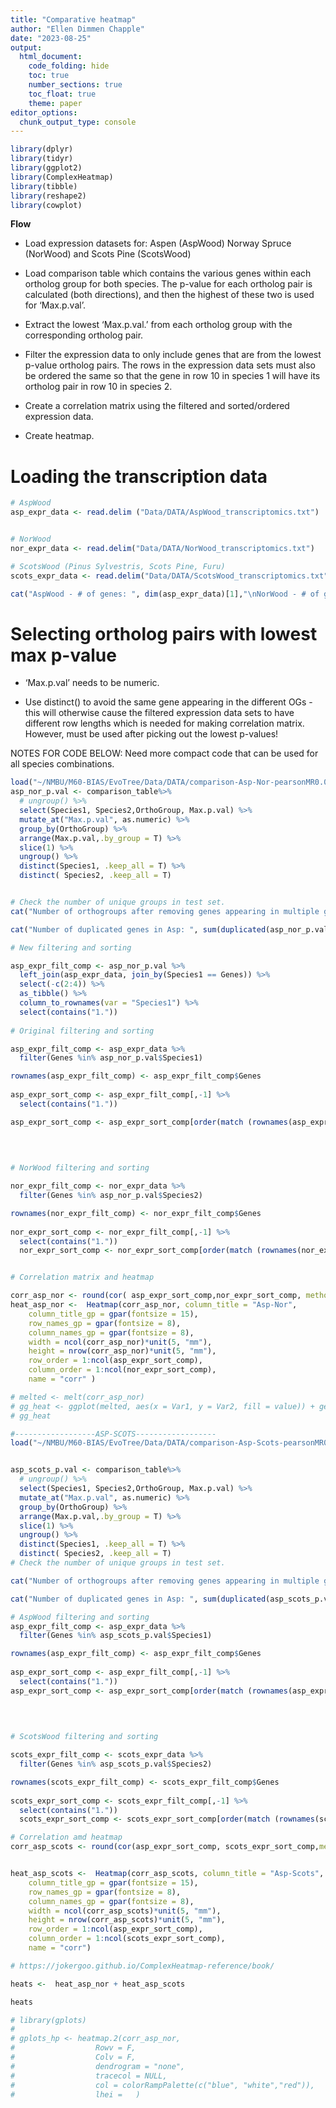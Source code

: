 ```yaml
---
title: "Comparative heatmap"
author: "Ellen Dimmen Chapple"
date: "2023-08-25"
output: 
  html_document:
    code_folding: hide
    toc: true
    number_sections: true
    toc_float: true
    theme: paper
editor_options:
  chunk_output_type: console
---
```



```r
library(dplyr)
library(tidyr)
library(ggplot2)
library(ComplexHeatmap)
library(tibble)
library(reshape2)
library(cowplot)

```


**Flow**


- Load expression datasets for: Aspen (AspWood) Norway Spruce (NorWood) and Scots Pine (ScotsWood)

- Load comparison table which contains the various genes within each ortholog group for both species. The p-value for each    ortholog pair is calculated (both directions), and then the highest of these two is used for 'Max.p.val'.

- Extract the lowest 'Max.p.val.' from each ortholog group with the corresponding ortholog pair.

- Filter the expression data to only include genes that are from the lowest p-value ortholog pairs. The rows in the           expression data sets must also be ordered the same so that the gene in row 10 in species 1 will have its ortholog pair in   row 10 in species 2.
  
- Create a correlation matrix using the filtered and sorted/ordered expression data.

- Create heatmap.



# Loading the transcription data



```r
# AspWood
asp_expr_data <- read.delim ("Data/DATA/AspWood_transcriptomics.txt")


# NorWood
nor_expr_data <- read.delim("Data/DATA/NorWood_transcriptomics.txt")

# ScotsWood (Pinus Sylvestris, Scots Pine, Furu)
scots_expr_data <- read.delim("Data/DATA/ScotsWood_transcriptomics.txt")

cat("AspWood - # of genes: ", dim(asp_expr_data)[1],"\nNorWood - # of genes: ", dim(nor_expr_data)[1], "\nScotsWood - # of genes: ", dim(scots_expr_data)[1])
```



# Selecting ortholog pairs with lowest max p-value

- 'Max.p.val' needs to be numeric.

- Use distinct() to avoid the same gene appearing in the different OGs - this will otherwise cause the filtered expression data sets to have different row lengths which is needed for making correlation matrix. However, must be used after picking out the lowest p-values!

NOTES FOR CODE BELOW: Need more compact code that can be used for all species combinations.


```r



load("~/NMBU/M60-BIAS/EvoTree/Data/DATA/comparison-Asp-Nor-pearsonMR0.03no-table.RData")
asp_nor_p.val <- comparison_table%>%
  # ungroup() %>% 
  select(Species1, Species2,OrthoGroup, Max.p.val) %>%
  mutate_at("Max.p.val", as.numeric) %>% 
  group_by(OrthoGroup) %>% 
  arrange(Max.p.val,.by_group = T) %>% 
  slice(1) %>% 
  ungroup() %>% 
  distinct(Species1, .keep_all = T) %>% 
  distinct( Species2, .keep_all = T)


# Check the number of unique groups in test set.
cat("Number of orthogroups after removing genes appearing in multiple groups: ", length(unique(asp_nor_p.val$OrthoGroup)) )

cat("Number of duplicated genes in Asp: ", sum(duplicated(asp_nor_p.val$Species1)), "\nNumber of duplicated genes in Nor: ",sum(duplicated(asp_nor_p.val$Species2)))

# New filtering and sorting

asp_expr_filt_comp <- asp_nor_p.val %>% 
  left_join(asp_expr_data, join_by(Species1 == Genes)) %>% 
  select(-c(2:4)) %>% 
  as_tibble() %>% 
  column_to_rownames(var = "Species1") %>% 
  select(contains("1."))
  
# Original filtering and sorting

asp_expr_filt_comp <- asp_expr_data %>% 
  filter(Genes %in% asp_nor_p.val$Species1)

rownames(asp_expr_filt_comp) <- asp_expr_filt_comp$Genes
  
asp_expr_sort_comp <- asp_expr_filt_comp[,-1] %>% 
  select(contains("1."))  

asp_expr_sort_comp <- asp_expr_sort_comp[order(match (rownames(asp_expr_filt_comp), asp_nor_p.val$Species1)), , drop = F]

  
  
  
# NorWood filtering and sorting

nor_expr_filt_comp <- nor_expr_data %>% 
  filter(Genes %in% asp_nor_p.val$Species2)

rownames(nor_expr_filt_comp) <- nor_expr_filt_comp$Genes
  
nor_expr_sort_comp <- nor_expr_filt_comp[,-1] %>% 
  select(contains("1."))  
  nor_expr_sort_comp <- nor_expr_sort_comp[order(match (rownames(nor_expr_filt_comp), asp_nor_p.val$Species2)), , drop = F]


# Correlation matrix and heatmap

corr_asp_nor <- round(cor( asp_expr_sort_comp,nor_expr_sort_comp, method = "pearson"), 4)
heat_asp_nor <-  Heatmap(corr_asp_nor, column_title = "Asp-Nor",
    column_title_gp = gpar(fontsize = 15),
    row_names_gp = gpar(fontsize = 8),
    column_names_gp = gpar(fontsize = 8),
    width = ncol(corr_asp_nor)*unit(5, "mm"), 
    height = nrow(corr_asp_nor)*unit(5, "mm"),
    row_order = 1:ncol(asp_expr_sort_comp),
    column_order = 1:ncol(nor_expr_sort_comp),
    name = "corr" ) 

# melted <- melt(corr_asp_nor)
# gg_heat <- ggplot(melted, aes(x = Var1, y = Var2, fill = value)) + geom_tile() + scale_fill_gradient2(low = "blue", mid = "white" ,high = "red")
# gg_heat

```



```r

#------------------ASP-SCOTS------------------
load("~/NMBU/M60-BIAS/EvoTree/Data/DATA/comparison-Asp-Scots-pearsonMR0.03no-table.RData")


asp_scots_p.val <- comparison_table%>%
  # ungroup() %>% 
  select(Species1, Species2,OrthoGroup, Max.p.val) %>%
  mutate_at("Max.p.val", as.numeric) %>% 
  group_by(OrthoGroup) %>% 
  arrange(Max.p.val,.by_group = T) %>% 
  slice(1) %>% 
  ungroup() %>% 
  distinct(Species1, .keep_all = T) %>% 
  distinct( Species2, .keep_all = T)
# Check the number of unique groups in test set.

cat("Number of orthogroups after removing genes appearing in multiple groups: ", length(unique(asp_scots_p.val$OrthoGroup)) )

cat("Number of duplicated genes in Asp: ", sum(duplicated(asp_scots_p.val$Species1)), "\nNumber of duplicated genes in Scots: ",sum(duplicated(asp_scots_p.val$Species2)))

# AspWood filtering and sorting
asp_expr_filt_comp <- asp_expr_data %>% 
  filter(Genes %in% asp_scots_p.val$Species1)

rownames(asp_expr_filt_comp) <- asp_expr_filt_comp$Genes
  
asp_expr_sort_comp <- asp_expr_filt_comp[,-1] %>% 
  select(contains("1."))  
asp_expr_sort_comp <- asp_expr_sort_comp[order(match (rownames(asp_expr_filt_comp), asp_scots_p.val$Species1)), , drop = F]

  
  
  
# ScotsWood filtering and sorting

scots_expr_filt_comp <- scots_expr_data %>% 
  filter(Genes %in% asp_scots_p.val$Species2)

rownames(scots_expr_filt_comp) <- scots_expr_filt_comp$Genes
  
scots_expr_sort_comp <- scots_expr_filt_comp[,-1] %>% 
  select(contains("1."))  
  scots_expr_sort_comp <- scots_expr_sort_comp[order(match (rownames(scots_expr_filt_comp), asp_scots_p.val$Species2)), , drop = F]

# Correlation amd heatmap
corr_asp_scots <- round(cor(asp_expr_sort_comp, scots_expr_sort_comp,method = "pearson"), 4)


heat_asp_scots <-  Heatmap(corr_asp_scots, column_title = "Asp-Scots",
    column_title_gp = gpar(fontsize = 15),
    row_names_gp = gpar(fontsize = 8),
    column_names_gp = gpar(fontsize = 8),
    width = ncol(corr_asp_scots)*unit(5, "mm"), 
    height = nrow(corr_asp_scots)*unit(5, "mm"),
    row_order = 1:ncol(asp_expr_sort_comp),
    column_order = 1:ncol(scots_expr_sort_comp),
    name = "corr") 

```


```r

# https://jokergoo.github.io/ComplexHeatmap-reference/book/

```


```r
heats <-  heat_asp_nor + heat_asp_scots

heats

```



```r
# library(gplots)
# 
# gplots_hp <- heatmap.2(corr_asp_nor,
#                  Rowv = F,
#                  Colv = F,
#                  dendrogram = "none",
#                  tracecol = NULL,
#                  col = colorRampPalette(c("blue", "white","red")),
#                  lhei =   )


```



